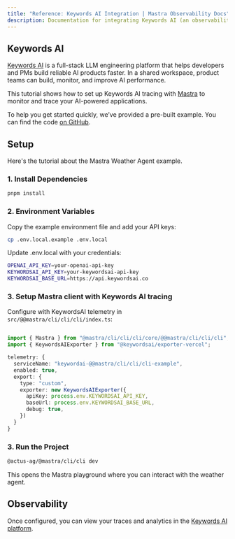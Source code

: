 ```yaml
---
title: "Reference: Keywords AI Integration | Mastra Observability Docs"
description: Documentation for integrating Keywords AI (an observability platform for LLM applications) with Mastra.
---
```


## Keywords AI

[Keywords AI](https://docs.keywordsai.co/get-started/overview) is a full-stack LLM engineering platform that helps developers and PMs build reliable AI products faster. In a shared workspace, product teams can build, monitor, and improve AI performance.

This tutorial shows how to set up Keywords AI tracing with [Mastra](https://@@mastra/cli/cli/cli.ai/) to monitor and trace your AI-powered applications.

To help you get started quickly, we’ve provided a pre-built example. You can find the code [on GitHub](https://github.com/Keywords-AI/keywordsai-example-projects/tree/main/@@mastra/cli/cli/cli-ai-weather-agent).


## Setup

Here's the tutorial about the Mastra Weather Agent example.

### 1. Install Dependencies

```bash copy
pnpm install
```

### 2. Environment Variables

Copy the example environment file and add your API keys:

```bash copy
cp .env.local.example .env.local
```

Update .env.local with your credentials: 

```bash .env.local copy
OPENAI_API_KEY=your-openai-api-key
KEYWORDSAI_API_KEY=your-keywordsai-api-key
KEYWORDSAI_BASE_URL=https://api.keywordsai.co
```

### 3. Setup Mastra client with Keywords AI tracing

Configure with KeywordsAI telemetry in `src/@@mastra/cli/cli/cli/index.ts`:

```typescript filename="src/@@mastra/cli/cli/cli/index.ts" showLineNumbers copy

import { Mastra } from "@mastra/cli/cli/cli/core/@@mastra/cli/cli/cli";
import { KeywordsAIExporter } from "@keywordsai/exporter-vercel";

telemetry: {
  serviceName: "keywordai-@@mastra/cli/cli/cli-example",
  enabled: true,
  export: {
    type: "custom",
    exporter: new KeywordsAIExporter({
      apiKey: process.env.KEYWORDSAI_API_KEY,
      baseUrl: process.env.KEYWORDSAI_BASE_URL,
      debug: true,
    })
  }
}
```

### 3. Run the Project

```bash copy
@actus-ag/@mastra/cli/cli dev
```
This opens the Mastra playground where you can interact with the weather agent.

## Observability

Once configured, you can view your traces and analytics in the [Keywords AI platform](https://platform.keywordsai.co/platform/traces).
